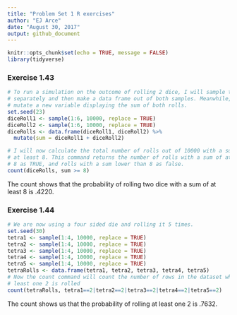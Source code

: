 ```yaml
---
title: "Problem Set 1 R exercises"
author: "EJ Arce"
date: "August 30, 2017"
output: github_document
---
```


```r
knitr::opts_chunk$set(echo = TRUE, message = FALSE)
library(tidyverse)
```

### Exercise 1.43

```r
# To run a simulation on the outcome of rolling 2 dice, I will sample two dice
# separately and then make a data frame out of both samples. Meanwhile, I will
# mutate a new variable displaying the sum of both rolls.
set.seed(23)
diceRoll1 <- sample(1:6, 10000, replace = TRUE)
diceRoll2 <- sample(1:6, 10000, replace = TRUE)
diceRolls <- data.frame(diceRoll1, diceRoll2) %>%
  mutate(sum = diceRoll1 + diceRoll2)

# I will now calculate the total number of rolls out of 10000 with a sum of 
# at least 8. This command returns the number of rolls with a sum of at least
# 8 as TRUE, and rolls with a sum lower than 8 as false.
count(diceRolls, sum >= 8)
```

The count shows that the probability of rolling two dice with a sum of at least 8 is  .4220.

### Exercise 1.44

```r
# We are now using a four sided die and rolling it 5 times.
set.seed(30)
tetra1 <- sample(1:4, 10000, replace = TRUE)
tetra2 <- sample(1:4, 10000, replace = TRUE)
tetra3 <- sample(1:4, 10000, replace = TRUE)
tetra4 <- sample(1:4, 10000, replace = TRUE)
tetra5 <- sample(1:4, 10000, replace = TRUE)
tetraRolls <- data.frame(tetra1, tetra2, tetra3, tetra4, tetra5)
# Now the count command will count the number of rows in the dataset where at
# least one 2 is rolled
count(tetraRolls, tetra1==2|tetra2==2|tetra3==2|tetra4==2|tetra5==2)
```

The count shows us that the probability of rolling at least one 2 is .7632.